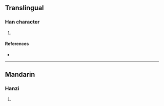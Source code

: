 {{character info/new}}
==Translingual==

===Han character===
{{Han char|rn=86|rad=火|as=06|sn=10|four=|canj=FYCK|ids=⿰火交}}

# {{defn|Han|sort=火06}}

====References====
* {{Han ref|kx=0669.110|dkj=18982|dj=1078.180|hdz=32200.180|uh=70C4|ud=28868}}

----

==Mandarin==

===Hanzi===
{{cmn-hanzi|pin=[[jiǎo]] ([[jiao3]]), [[quǎn]] ([[quan3]])|wg=chiao<sup>3</sup>, ch'üan<sup>3</sup>}}

# {{defn|lang=cmn|sort=火06}}